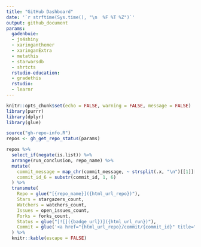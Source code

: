 ```yaml
---
title: "GitHub Dashboard"
date: '`r strftime(Sys.time(), "\n  %F %T %Z")`'
output: github_document
params:
  gadenbuie:
  - js4shiny
  - xaringanthemer
  - xaringanExtra
  - metathis
  - starwarsdb
  - shrtcts
  rstudio-education:
  - gradethis
  rstudio:
  - learnr
---
```


```r
knitr::opts_chunk$set(echo = FALSE, warning = FALSE, message = FALSE)
library(purrr)
library(dplyr)
library(glue)
```

```r
source("gh-repo-info.R")
repos <- gh_get_repo_status(params)
```

```r
repos %>% 
  select_if(negate(is.list)) %>%
  arrange(run_conclusion, repo_name) %>% 
  mutate(
    commit_message = map_chr(commit_message, ~ strsplit(.x, "\n")[[1]][1]),
    commit_id_6 = substr(commit_id, 1, 6)
  ) %>% 
  transmute(
    Repo = glue("[{repo_name}]({html_url_repo})"),
    Stars = stargazers_count,
    Watchers = watchers_count,
    Issues = open_issues_count,
    Forks = forks_count,
    Status = glue("[![]({badge_url})]({html_url_run})"),
    Commit = glue('<a href="{html_url_repo}/commit/{commit_id}" title="{commit_message}">{commit_id_6}</a>')
  ) %>% 
  knitr::kable(escape = FALSE)
```

